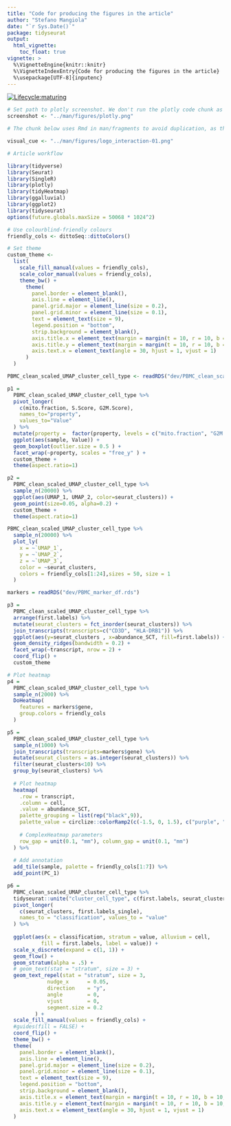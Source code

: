 ```yaml
---
title: "Code for producing the figures in the article"
author: "Stefano Mangiola"
date: "`r Sys.Date()`"
package: tidyseurat
output:
  html_vignette:
    toc_float: true
vignette: >
  %\VignetteEngine{knitr::knitr}
  %\VignetteIndexEntry{Code for producing the figures in the article}
  %\usepackage[UTF-8]{inputenc}
---
```


<!-- badges: start -->
[![Lifecycle:maturing](https://img.shields.io/badge/lifecycle-maturing-blue.svg)](https://lifecycle.r-lib.org/articles/stages.html)
<!-- badges: end -->

```r
# Set path to plotly screenshot. We don't run the plotly code chunk as most servers do not have javascript libraries needed for interactive plotting
screenshot <- "../man/figures/plotly.png"

# The chunk below uses Rmd in man/fragments to avoid duplication, as the content is shared with the vignette and README. As suggested here: https://www.garrickadenbuie.com/blog/dry-vignette-and-readme/

visual_cue <- "../man/figures/logo_interaction-01.png"

```

```r
# Article workflow

library(tidyverse)
library(Seurat)
library(SingleR)
library(plotly)
library(tidyHeatmap)
library(ggalluvial)
library(ggplot2)
library(tidyseurat)
options(future.globals.maxSize = 50068 * 1024^2)

# Use colourblind-friendly colours
friendly_cols <- dittoSeq::dittoColors()

# Set theme
custom_theme <-
  list(
    scale_fill_manual(values = friendly_cols),
    scale_color_manual(values = friendly_cols),
    theme_bw() +
      theme(
        panel.border = element_blank(),
        axis.line = element_line(),
        panel.grid.major = element_line(size = 0.2),
        panel.grid.minor = element_line(size = 0.1),
        text = element_text(size = 9),
        legend.position = "bottom",
        strip.background = element_blank(),
        axis.title.x = element_text(margin = margin(t = 10, r = 10, b = 10, l = 10)),
        axis.title.y = element_text(margin = margin(t = 10, r = 10, b = 10, l = 10)),
        axis.text.x = element_text(angle = 30, hjust = 1, vjust = 1)
      )
  )

PBMC_clean_scaled_UMAP_cluster_cell_type <- readRDS("dev/PBMC_clean_scaled_UMAP_cluster_cell_type.rds")
```

```r
p1 = 
  PBMC_clean_scaled_UMAP_cluster_cell_type %>%
  pivot_longer(
    c(mito.fraction, S.Score, G2M.Score), 
    names_to="property", 
    values_to="Value"
  ) %>%
  mutate(property =  factor(property, levels = c("mito.fraction", "G2M.Score", "S.Score"))) %>%
  ggplot(aes(sample, Value)) + 
  geom_boxplot(outlier.size = 0.5 ) + 
  facet_wrap(~property, scales = "free_y" ) +
  custom_theme +
  theme(aspect.ratio=1)
```

```r
p2 = 
  PBMC_clean_scaled_UMAP_cluster_cell_type %>%
  sample_n(20000) %>%
  ggplot(aes(UMAP_1, UMAP_2, color=seurat_clusters)) +
  geom_point(size=0.05, alpha=0.2) +
  custom_theme +
  theme(aspect.ratio=1)

PBMC_clean_scaled_UMAP_cluster_cell_type %>%
  sample_n(20000) %>%
  plot_ly(
    x = ~`UMAP_1`,
    y = ~`UMAP_2`,
    z = ~`UMAP_3`,
    color = ~seurat_clusters,
    colors = friendly_cols[1:24],sizes = 50, size = 1
  )

markers = readRDS("dev/PBMC_marker_df.rds")
```

```r
p3 = 
  PBMC_clean_scaled_UMAP_cluster_cell_type %>%
  arrange(first.labels) %>%
  mutate(seurat_clusters = fct_inorder(seurat_clusters)) %>%
  join_transcripts(transcripts=c("CD3D", "HLA-DRB1")) %>%
  ggplot(aes(y=seurat_clusters , x=abundance_SCT, fill=first.labels)) +
  geom_density_ridges(bandwidth = 0.2) +
  facet_wrap(~transcript, nrow = 2) +
  coord_flip() +
  custom_theme
```

```r
# Plot heatmap
p4 = 
  PBMC_clean_scaled_UMAP_cluster_cell_type %>%
  sample_n(2000) %>%
  DoHeatmap(
    features = markers$gene,
    group.colors = friendly_cols
  )
```

```r
p5 = 
  PBMC_clean_scaled_UMAP_cluster_cell_type %>%
  sample_n(1000) %>%
  join_transcripts(transcripts=markers$gene) %>%
  mutate(seurat_clusters = as.integer(seurat_clusters)) %>%
  filter(seurat_clusters<10) %>%
  group_by(seurat_clusters) %>%
  
  # Plot heatmap
  heatmap(
    .row = transcript,
    .column = cell, 
    .value = abundance_SCT, 
    palette_grouping = list(rep("black",9)), 
    palette_value = circlize::colorRamp2(c(-1.5, 0, 1.5), c("purple", "black", "yellow")),
    
    # ComplexHeatmap parameters
    row_gap = unit(0.1, "mm"), column_gap = unit(0.1, "mm")
  ) %>%
    
  # Add annotation
  add_tile(sample, palette = friendly_cols[1:7]) %>%
  add_point(PC_1) 
```

```r
p6 = 
  PBMC_clean_scaled_UMAP_cluster_cell_type %>%
  tidyseurat::unite("cluster_cell_type", c(first.labels, seurat_clusters), remove=FALSE) %>%
  pivot_longer(
    c(seurat_clusters, first.labels_single),
    names_to = "classification", values_to = "value"
  ) %>%
  
  ggplot(aes(x = classification, stratum = value, alluvium = cell,
           fill = first.labels, label = value)) +
  scale_x_discrete(expand = c(1, 1)) +
  geom_flow() +
  geom_stratum(alpha = .5) +
  # geom_text(stat = "stratum", size = 3) +
  geom_text_repel(stat = "stratum", size = 3,
             nudge_x      = 0.05,
             direction    = "y",
             angle        = 0,
             vjust        = 0,
             segment.size = 0.2
         ) +
  scale_fill_manual(values = friendly_cols) +
  #guides(fill = FALSE) +
  coord_flip() +
  theme_bw() +
  theme(
    panel.border = element_blank(),
    axis.line = element_line(),
    panel.grid.major = element_line(size = 0.2),
    panel.grid.minor = element_line(size = 0.1),
    text = element_text(size = 9),
    legend.position = "bottom",
    strip.background = element_blank(),
    axis.title.x = element_text(margin = margin(t = 10, r = 10, b = 10, l = 10)),
    axis.title.y = element_text(margin = margin(t = 10, r = 10, b = 10, l = 10)),
    axis.text.x = element_text(angle = 30, hjust = 1, vjust = 1)
  )
```

